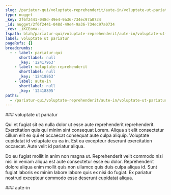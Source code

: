 ```yaml
---
slug: /pariatur-qui/voluptate-reprehenderit/aute-in/voluptate-ut-pariatur
type: nugget
_key: 2f6f2441-048d-49e4-9a36-734ec97a0734
_id: nugget/2f6f2441-048d-49e4-9a36-734ec97a0734
_rev: _iKCEoma--_
fspath: blah/pariatur-qui/voluptate-reprehenderit/aute-in/voluptate-ut-pariatur.md
label: voluptate ut pariatur
pageRefs: {}
breadcrumbs:
  - - label: pariatur-qui
      shortlabel: null
      _key: '12417963'
    - label: voluptate-reprehenderit
      shortlabel: null
      _key: '12418863'
    - label: aute-in
      shortlabel: null
      _key: '12418895'
paths:
  - /pariatur-qui/voluptate-reprehenderit/aute-in/voluptate-ut-pariatur
---
```


<NuggetArea>
<Nugget slug="/pariatur-qui/voluptate-reprehenderit/aute-in/voluptate-ut-pariatur" type="nugget" _key="2f6f2441-048d-49e4-9a36-734ec97a0734" _id="nugget/2f6f2441-048d-49e4-9a36-734ec97a0734" _rev="_iKCEoma--_" fspath="blah/pariatur-qui/voluptate-reprehenderit/aute-in/voluptate-ut-pariatur.md" label="voluptate ut pariatur" paths="/pariatur-qui/voluptate-reprehenderit/aute-in/voluptate-ut-pariatur">
<NuggetBody>
### voluptate ut pariatur

Qui et fugiat sit ea nulla dolor ut esse aute reprehenderit reprehenderit. Exercitation quis qui minim sint consequat Lorem. Aliqua sit elit consectetur cillum elit ex qui et occaecat consequat aute culpa aliquip. Voluptate cupidatat id voluptate eu ea in. Est ea excepteur deserunt exercitation occaecat. Aute velit id pariatur aliqua.

Do eu fugiat mollit in anim non magna ut. Reprehenderit velit commodo nisi nisi in veniam aliqua est aute consectetur esse eu dolor. Reprehenderit dolore aliqua enim mollit quis non ullamco quis duis culpa aliqua id. Sunt fugiat laboris ex minim labore labore quis ex nisi do fugiat. Ex pariatur nostrud excepteur commodo esse deserunt cupidatat aliqua.

</NuggetBody>
<Breadcrumbs>
<Crumbs>
<Crumb _key="12417963" label="pariatur-qui" /><Crumb _key="12418863" label="voluptate-reprehenderit" /><Crumb _key="12418895" label="aute-in" />
</Crumbs>
</Breadcrumbs>
</Nugget>

<NuggetsInbound>
</NuggetsInbound>
<NuggetsOutbound>
</NuggetsOutbound>
</NuggetArea>
<PassagesInbound>
<Passage direction="inbound" type="passage" _key="12418895" _id="passage/12418895" _rev="_iKCEomW---" label="aute-in" passage="aute-in" fspath="blah/pariatur-qui/voluptate-reprehenderit/aute-in" paths="/pariatur-qui/voluptate-reprehenderit/aute-in" slug="/pariatur-qui/voluptate-reprehenderit/aute-in">
<NuggetBody>
### aute-in

</NuggetBody>
<Breadcrumbs>
<Crumbs>
<Crumb _key="12417963" label="pariatur-qui" /><Crumb _key="12418863" label="voluptate-reprehenderit" />
</Crumbs>
</Breadcrumbs>
</Passage>

</PassagesInbound>
<PassagesOutbound>
</PassagesOutbound>